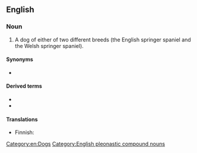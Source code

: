 ==English==
{{wikipedia}}

===Noun===
{{en-noun}}

# A dog of either of two different breeds (the English springer spaniel and the Welsh springer spaniel).

====Synonyms====
* {{l|en|springer}}

====Derived terms====
* {{l|en|English springer spaniel}}
* {{l|en|Welsh springer spaniel}}

====Translations====
{{trans-top|dog}}
* Finnish: {{t|fi|springerspanieli}}
{{trans-mid}}
{{trans-bottom}}

[[Category:en:Dogs]]
[[Category:English pleonastic compound nouns]]